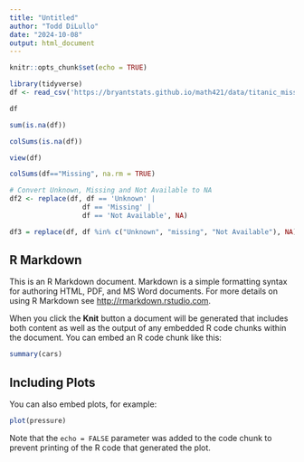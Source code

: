 ```yaml
---
title: "Untitled"
author: "Todd DiLullo"
date: "2024-10-08"
output: html_document
---
```


```r
knitr::opts_chunk$set(echo = TRUE)
```

```r
library(tidyverse)
df <- read_csv('https://bryantstats.github.io/math421/data/titanic_missing.csv')
```
```r
df
```

```r
sum(is.na(df))
```

```r
colSums(is.na(df))
```
```r
view(df)
```

```r
colSums(df=="Missing", na.rm = TRUE)
```
```r
# Convert Unknown, Missing and Not Available to NA
df2 <- replace(df, df == 'Unknown' |
                  df == 'Missing' |
                  df == 'Not Available', NA)

df3 = replace(df, df %in% c("Unknown", "missing", "Not Available"), NA)
```

## R Markdown

This is an R Markdown document. Markdown is a simple formatting syntax for authoring HTML, PDF, and MS Word documents. For more details on using R Markdown see <http://rmarkdown.rstudio.com>.

When you click the **Knit** button a document will be generated that includes both content as well as the output of any embedded R code chunks within the document. You can embed an R code chunk like this:

```r
summary(cars)
```

## Including Plots

You can also embed plots, for example:

```r
plot(pressure)
```

Note that the `echo = FALSE` parameter was added to the code chunk to prevent printing of the R code that generated the plot.
